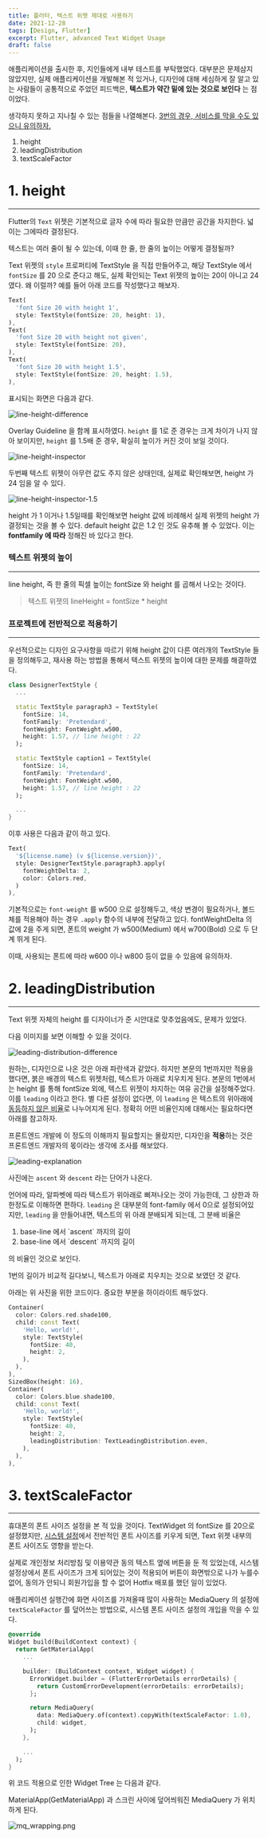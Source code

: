 ```yaml
---
title: 플러터, 텍스트 위젯 제대로 사용하기
date: 2021-12-28
tags: [Design, Flutter]
excerpt: Flutter, advanced Text Widget Usage
draft: false
---
```



애플리케이션을 출시한 후, 지인들에게 내부 테스트를 부탁했었다. 대부분은 문제삼지 않았지만, 실제 애플리케이션을 개발해본 적 있거나,
디자인에 대해 세심하게 잘 알고 있는 사람들이 공통적으로 주었던 피드백은, **텍스트가 약간 밑에 있는 것으로 보인다** 는 점이었다.

생각하지 못하고 지나칠 수 있는 점들을 나열해본다. <U>3번의 경우, 서비스를 막을 수도 있으니 유의하자.</U>

1. height
2. leadingDistribution
3. textScaleFactor

# 1. height

---
Flutter의 `Text` 위젯은 기본적으로 글자 수에 따라 필요한 만큼만 공간을 차지한다. 넓이는 그에따라 결정된다.

텍스트는 여러 줄이 될 수 있는데, 이때 한 줄, 한 줄의 높이는 어떻게 결정될까?

Text 위젯의 `style` 프로퍼티에 TextStyle 을 직접 만들어주고, 해당 TextStyle 에서 `fontSize` 를 20 으로 준다고 해도,
실제 확인되는 Text 위젯의 높이는 20이 아니고 24였다. 왜 이럴까? 예를 들어 아래 코드를 작성했다고 해보자.

```Dart
Text(
  'font Size 20 with height 1',
  style: TextStyle(fontSize: 20, height: 1),
),
Text(
  'font Size 20 with height not given',
  style: TextStyle(fontSize: 20),
),
Text(
  'font Size 20 with height 1.5',
  style: TextStyle(fontSize: 20, height: 1.5),
),
```

표시되는 화면은 다음과 같다.

<Collapsable title="화면 사진" titleSize="1rem">

  <img src="../images/line-height-difference.png" alt="line-height-difference" />

</Collapsable>


Overlay Guideline 을 함께 표시하였다. `height` 를 1로 준 경우는 크게 차이가 나지 않아 보이지만,
`height` 를 1.5배 준 경우, 확실히 높이가 커진 것이 보일 것이다.

<Collapsable title="Inspector 사진 (height 값을 주지 않은 경우)" titleSize="1rem">

  <img src="../images/line-height-inspector.png" alt="line-height-inspector" />

</Collapsable>

두번째 텍스트 위젯이 아무런 값도 주지 않은 상태인데, 실제로 확인해보면, height 가 24 임을 알 수 있다.

<Collapsable title="Inspector 사진 (height 1.5 를 준 경우)" titleSize="1rem">

  <img src="../images/line-height-inspector-1.5.png" alt="line-height-inspector-1.5" />

</Collapsable>

height 가 1 이거나 1.5일때를 확인해보면 height 값에 비례해서 실제 위젯의 height 가 결정되는 것을 볼 수 있다.
default height 값은 1.2 인 것도 유추해 볼 수 있었다. 이는 **fontfamily 에 따라** 정해진 바 있다고 한다.

### 텍스트 위젯의 높이

---

line height, 즉 한 줄의 픽셀 높이는 fontSize 와 height 를 곱해서 나오는 것이다.

> 텍스트 위젯의 lineHeight = fontSize \* height


### 프로젝트에 전반적으로 적용하기

---

우선적으로는 디자인 요구사항을 따르기 위해 height 값이 다른 여러개의 TextStyle 들을 정의해두고, 재사용 하는 방법을 통해서
텍스트 위젯의 높이에 대한 문제를 해결하였다.

```Dart {8,15}
class DesignerTextStyle {
  ...

  static TextStyle paragraph3 = TextStyle(
    fontSize: 14,
    fontFamily: 'Pretendard',
    fontWeight: FontWeight.w500,
    height: 1.57, // line height : 22
  );

  static TextStyle caption1 = TextStyle(
    fontSize: 14,
    fontFamily: 'Pretendard',
    fontWeight: FontWeight.w500,
    height: 1.57, // line height : 22
  );

  ...
}
```

이후 사용은 다음과 같이 하고 있다.

```Dart {3-6}
Text(
  '${license.name} (v ${license.version})',
  style: DesignerTextStyle.paragraph3.apply(
    fontWeightDelta: 2,
    color: Colors.red,
  )
),
```

기본적으로는 `font-weight` 를 w500 으로 설정해두고, 색상 변경이 필요하거나, 볼드체를 적용해야 하는 경우 `.apply` 함수의 내부에 전달하고 있다.
fontWeightDelta 의 값에 2을 주게 되면, 폰트의 weight 가 w500(Medium) 에서 w700(Bold) 으로 두 단계 뛰게 된다.

<Warning>이때, 사용되는 폰트에 따라 w600 이나 w800 등이 없을 수 있음에 유의하자.</Warning>

# 2. leadingDistribution

--- 

Text 위젯 자체의 height 를 디자이너가 준 시안대로 맞추었음에도, 문제가 있었다.

다음 이미지를 보면 이해할 수 있을 것이다.

<Collapsable title="화면 사진" titleSize="1rem">

  <img src="../images/leadingDistribution.png" alt="leading-distribution-difference" />

</Collapsable>

원하는, 디자인으로 나온 것은 아래 파란색과 같았다. 하지만 본문의 1번까지만 적용을 했다면, 붉은 배경의 텍스트 위젯처럼, 텍스트가 아래로 치우치게 된다. 
본문의 1번에서는 height 를 통해 fontSize 외에, 텍스트 위젯이 차지하는 여유 공간을 설정해주었다. 이를 `leading` 이라고 한다. 별 다른 설정이 없다면,
이 `leading` 은 텍스트의 위아래에 <U>동등하지 않은 비율</U>로 나누어지게 된다. 정확히 어떤 비율인지에 대해서는 필요하다면 아래를 참고하자.

<Collapsable title="leading 이 나누어지는 비율 자세하게" titleSize="1rem">

  프론트엔드 개발에 이 정도의 이해까지 필요할지는 몰랐지만, 디자인을 **적용**하는 것은 프론트엔드 개발자의 몫이라는 생각에 조사를 해보았다.

  <img src="../images/leading_explanation.png" alt="leading-explanation" />

  사진에는 `ascent` 와 `descent` 라는 단어가 나온다. 
  
  언어에 따라, 알파벳에 따라 텍스트가 위아래로 삐져나오는 것이 가능한데, 그 상한과 하한정도로 이해하면 편하다.
  `leading` 은 대부분의 font-family 에서 0으로 설정되어있지만, `leading` 을 만들어내면, 텍스트의 위 아래 분배되게 되는데, 그 분배 비율은

  <ol>
    <li> base-line 에서 `ascent` 까지의 길이  </li>
    <li> base-line 에서 `descent` 까지의 길이 </li>
  </ol>
  
  의 비율인 것으로 보인다.

  1번의 길이가 비교적 길다보니, 텍스트가 아래로 치우치는 것으로 보였던 것 같다.

</Collapsable>

아래는 위 사진을 위한 코드이다. 중요한 부분을 하이라이트 해두었다. 

``` Dart {19}
Container(
  color: Colors.red.shade100,
  child: const Text(
    'Hello, world!',
    style: TextStyle(
      fontSize: 40,
      height: 2,
    ),
  ),
),
SizedBox(height: 16),
Container(
  color: Colors.blue.shade100,
  child: const Text(
    'Hello, world!',
    style: TextStyle(
      fontSize: 40,
      height: 2,
      leadingDistribution: TextLeadingDistribution.even,
    ),
  ),
),
```


# 3. textScaleFactor

---

휴대폰의 폰트 사이즈 설정을 본 적 있을 것이다. TextWidget 의 fontSize 를 20으로 설정했지만, <U>시스템 설정</U>에서 전반적인 폰트 사이즈를 키우게 되면,
Text 위젯 내부의 폰트 사이즈도 영향을 받는다. 

실제로 개인정보 처리방침 및 이용약관 동의 텍스트 옆에 버튼을 둔 적 있었는데, 시스템 설정상에서 폰트 사이즈가 크게 되어있는 것이 적용되어
버튼이 화면밖으로 나가 누를수 없어, 동의가 안되니 회원가입을 할 수 없어 Hotfix 배포를 했던 일이 있었다.

애플리케이션 실행간에 화면 사이즈를 가져올때 많이 사용하는 MediaQuery 의 설정에 `textScaleFactor` 를 덮어쓰는 방법으로, 시스템 폰트 사이즈 설정의 개입을 막을 수 있다.

``` Dart {11-14}
@override
Widget build(BuildContext context) {
  return GetMaterialApp(
    ...

    builder: (BuildContext context, Widget widget) {
      ErrorWidget.builder = (FlutterErrorDetails errorDetails) {
        return CustomErrorDevelopment(errorDetails: errorDetails);
      };

      return MediaQuery(
        data: MediaQuery.of(context).copyWith(textScaleFactor: 1.0),
        child: widget,
      );
    },

    ...
  );
}
```

위 코드 적용으로 인한 Widget Tree 는 다음과 같다.

MaterialApp(GetMaterialApp) 과 스크린 사이에 덮어씌워진 MediaQuery 가 위치하게 된다.

![mq_wrapping.png](../images/mq_wrapping.png)
